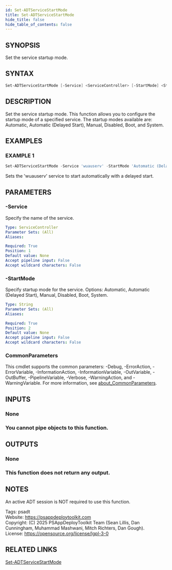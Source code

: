 ```yaml
---
id: Set-ADTServiceStartMode
title: Set-ADTServiceStartMode
hide_title: false
hide_table_of_contents: false
---
```


## SYNOPSIS

Set the service startup mode.

## SYNTAX

```powershell
Set-ADTServiceStartMode [-Service] <ServiceController> [-StartMode] <String> [<CommonParameters>]
```

## DESCRIPTION

Set the service startup mode.
This function allows you to configure the startup mode of a specified service.
The startup modes available are: Automatic, Automatic (Delayed Start), Manual, Disabled, Boot, and System.

## EXAMPLES

### EXAMPLE 1

```powershell
Set-ADTServiceStartMode -Service 'wuauserv' -StartMode 'Automatic (Delayed Start)'
```

Sets the 'wuauserv' service to start automatically with a delayed start.

## PARAMETERS

### -Service

Specify the name of the service.

```yaml
Type: ServiceController
Parameter Sets: (All)
Aliases:

Required: True
Position: 1
Default value: None
Accept pipeline input: False
Accept wildcard characters: False
```

### -StartMode

Specify startup mode for the service.
Options: Automatic, Automatic (Delayed Start), Manual, Disabled, Boot, System.

```yaml
Type: String
Parameter Sets: (All)
Aliases:

Required: True
Position: 2
Default value: None
Accept pipeline input: False
Accept wildcard characters: False
```

### CommonParameters

This cmdlet supports the common parameters: -Debug, -ErrorAction, -ErrorVariable, -InformationAction, -InformationVariable, -OutVariable, -OutBuffer, -PipelineVariable, -Verbose, -WarningAction, and -WarningVariable. For more information, see [about_CommonParameters](http://go.microsoft.com/fwlink/?LinkID=113216).

## INPUTS

### None

### You cannot pipe objects to this function.
## OUTPUTS

### None

### This function does not return any output.
## NOTES
An active ADT session is NOT required to use this function.

Tags: psadt<br />
Website: https://psappdeploytoolkit.com<br />
Copyright: (C) 2025 PSAppDeployToolkit Team (Sean Lillis, Dan Cunningham, Muhammad Mashwani, Mitch Richters, Dan Gough).<br />
License: https://opensource.org/license/lgpl-3-0

## RELATED LINKS

[Set-ADTServiceStartMode](./Set-ADTServiceStartMode.mdx)
